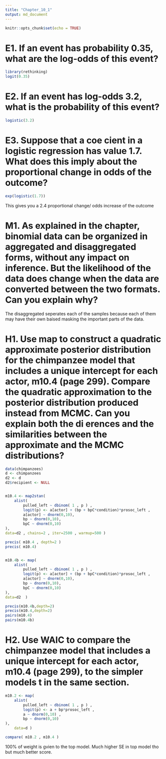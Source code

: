 ```yaml
---
title: "Chapter_10_1"
output: md_document
---
```


```r
knitr::opts_chunk$set(echo = TRUE)
```

# E1. If an event has probability 0.35, what are the log-odds of this event?

```r
library(rethinking)
logit(0.35)
```

# E2. If an event has log-odds 3.2, what is the probability of this event?

```r
logistic(3.2)
```

# E3. Suppose that a coe cient in a logistic regression has value 1.7. What does this imply about the proportional change in odds of the outcome?

```r
exp(logistic(1.7))
```

This gives you a 2.4 proportional change/ odds increase of the outcome


# M1. As explained in the chapter, binomial data can be organized in aggregated and disaggregated forms, without any impact on inference. But the likelihood of the data does change when the data are converted between the two formats. Can you explain why?


The disaggregated seperates each of the samples because each of them may have their own baised masking the important parts of the data.


# H1. Use map to construct a quadratic approximate posterior distribution for the chimpanzee model that includes a unique intercept for each actor, m10.4 (page 299). Compare the quadratic approximation to the posterior distribution produced instead from MCMC. Can you explain both the di erences and the similarities between the approximate and the MCMC distributions?

```r
data(chimpanzees)
d <- chimpanzees
d2 <- d
d2$recipient <- NULL


m10.4 <- map2stan(
    alist(
        pulled_left ~ dbinom( 1 , p ) ,
        logit(p) <- a[actor] + (bp + bpC*condition)*prosoc_left ,
        a[actor] ~ dnorm(0,10),
        bp ~ dnorm(0,10),
        bpC ~ dnorm(0,10)
),
data=d2 , chains=2 , iter=2500 , warmup=500 )

precis( m10.4 , depth=2 )
precis( m10.4) 


m10.4b <- map(
    alist(
        pulled_left ~ dbinom( 1 , p ) ,
        logit(p) <- a[actor] + (bp + bpC*condition)*prosoc_left ,
        a[actor] ~ dnorm(0,10),
        bp ~ dnorm(0,10),
        bpC ~ dnorm(0,10)
),
data=d2  )

precis(m10.4b,depth=2)
precis(m10.4,depth=2)
pairs(m10.4)
pairs(m10.4b)
```


# H2. Use WAIC to compare the chimpanzee model that includes a unique intercept for each actor, m10.4 (page 299), to the simpler models  t in the same section.


```r

m10.2 <- map(
    alist(
        pulled_left ~ dbinom( 1 , p ) ,
        logit(p) <- a + bp*prosoc_left ,
        a ~ dnorm(0,10) ,
        bp ~ dnorm(0,10)
),
    data=d )

compare( m10.2 , m10.4 )

```

100% of weight is gvien to the top model. Much higher SE in top model tho but much better score.